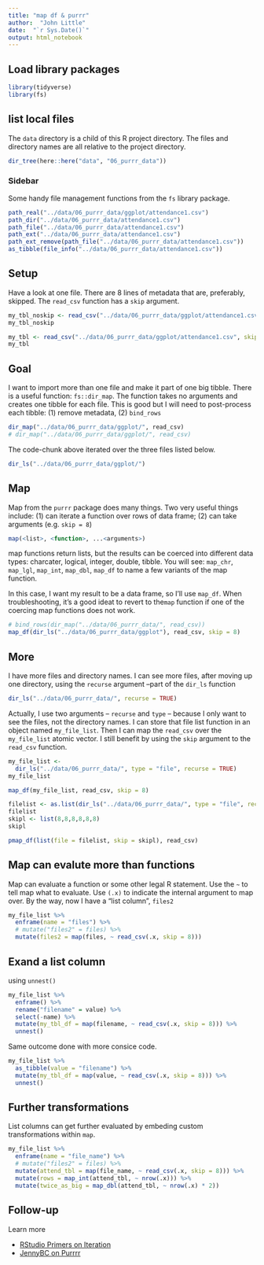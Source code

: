 ```yaml
---
title: "map df & purrr"
author:  "John Little"
date:  "`r Sys.Date()`"
output: html_notebook
---
```


## Load library packages

```r
library(tidyverse)
library(fs)
```

## list local files

The `data` directory is a child of this R project directory.  The files and directory names are all relative to the project directory.

```r
dir_tree(here::here("data", "06_purrr_data"))
```

### Sidebar

Some handy file management functions from the `fs` library package.

```r
path_real("../data/06_purrr_data/ggplot/attendance1.csv")
path_dir("../data/06_purrr_data/attendance1.csv")
path_file("../data/06_purrr_data/attendance1.csv")
path_ext("../data/06_purrr_data/attendance1.csv")
path_ext_remove(path_file("../data/06_purrr_data/attendance1.csv"))
as_tibble(file_info("../data/06_purrr_data/attendance1.csv"))
```


## Setup

Have a look at one file.  There are 8 lines of metadata that are, preferably, skipped.  The `read_csv` function has a `skip` argument.


```r
my_tbl_noskip <- read_csv("../data/06_purrr_data/ggplot/attendance1.csv") 
my_tbl_noskip

my_tbl <- read_csv("../data/06_purrr_data/ggplot/attendance1.csv", skip = 8) 
my_tbl
```

## Goal

I want to import more than one file and make it part of one big tibble.  There is a useful function:  `fs::dir_map`.  The function takes no arguments and creates one tibble for each file.  This is good but I will need to post-process each tibble:  (1) remove metadata, (2) `bind_rows`


```r
dir_map("../data/06_purrr_data/ggplot/", read_csv)
# dir_map("../data/06_purrr_data/ggplot/", read_csv)

```

The code-chunk above iterated over the three files listed below.

```r
dir_ls("../data/06_purrr_data/ggplot/")
```

## Map

Map from the `purrr` package does many things.  Two very useful things include: (1) can iterate a function over rows of data frame; (2) can take arguments (e.g. `skip = 8`)

```r
map(<list>, <function>, ...<arguments>)
```

map functions return lists, but the results can be coerced into different data types:  charcater, logical, integer, double, tibble.  You will see: `map_chr`, `map_lgl`, `map_int`, `map_dbl`, `map_df` to name a few variants of the map function.

In this case, I want my result to be a data frame, so I'll use `map_df`.  When troubleshooting, it's a good ideat to revert to the`map` function if one of the coercing map functions does not work.


```r
# bind_rows(dir_map("../data/06_purrr_data/", read_csv))
map_df(dir_ls("../data/06_purrr_data/ggplot"), read_csv, skip = 8)
```

## More

I have more files and directory names.  I can see more files, after moving up one directory, using the `recurse`  argument --part of the `dir_ls` function

```r
dir_ls("../data/06_purrr_data/", recurse = TRUE)
```

Actually, I use two arguments -- `recurse` and `type` -- because I only want to see the files, not the directory names.  I can store that file list function in an object named `my_file_list`.  Then I can map the `read_csv` over the `my_file_list` atomic vector.  I still benefit by using the `skip` argument to the `read_csv` function.

```r
my_file_list <- 
  dir_ls("../data/06_purrr_data/", type = "file", recurse = TRUE)
my_file_list

map_df(my_file_list, read_csv, skip = 8)   
```

```r
filelist <- as.list(dir_ls("../data/06_purrr_data/", type = "file", recurse = TRUE))
filelist
skipl <- list(8,8,8,8,8,8)
skipl

pmap_df(list(file = filelist, skip = skipl), read_csv)
```


## Map can evalute more than functions

Map can evaluate a function or some other legal R statement.  Use the `~` to tell map what to evaluate.  Use `(.x)` to indicate the internal argument to map over.  By the way, now I have a "list column", `files2`


```r
my_file_list %>% 
  enframe(name = "files") %>% 
  # mutate("files2" = files) %>% 
  mutate(files2 = map(files, ~ read_csv(.x, skip = 8)))
```

## Exand a list column

using `unnest()`

```r
my_file_list %>% 
  enframe() %>% 
  rename("filename" = value) %>% 
  select(-name) %>% 
  mutate(my_tbl_df = map(filename, ~ read_csv(.x, skip = 8))) %>% 
  unnest()
```

Same outcome done with more consice code.

```r
my_file_list %>% 
  as_tibble(value = "filename") %>% 
  mutate(my_tbl_df = map(value, ~ read_csv(.x, skip = 8))) %>% 
  unnest()
```

## Further transformations

List columns can get further evaluated by embeding custom transformations within `map`. 


```r
my_file_list %>% 
  enframe(name = "file_name") %>% 
  # mutate("files2" = files) %>% 
  mutate(attend_tbl = map(file_name, ~ read_csv(.x, skip = 8))) %>% 
  mutate(rows = map_int(attend_tbl, ~ nrow(.x))) %>% 
  mutate(twice_as_big = map_dbl(attend_tbl, ~ nrow(.x) * 2))

```


## Follow-up

Learn more 

- [RStudio Primers on Iteration](https://rstudio.cloud/learn/primers/5)
- [JennyBC on Purrrr](https://jennybc.github.io/purrr-tutorial/)


